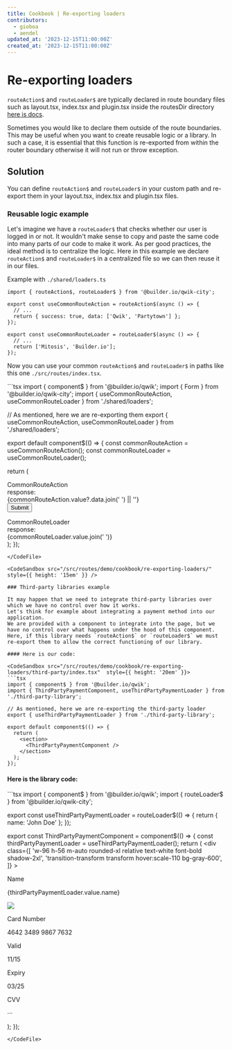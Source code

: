 ```yaml
---
title: Cookbook | Re-exporting loaders
contributors:
  - gioboa
  - aendel
updated_at: '2023-12-15T11:00:00Z'
created_at: '2023-12-15T11:00:00Z'
---
```



# Re-exporting loaders

`routeAction$` and `routeLoader$` are typically declared in route boundary files such as layout.tsx, index.tsx and plugin.tsx inside the routesDir directory
[here is docs](https://qwik.dev/docs/route-loader/).

Sometimes you would like to declare them outside of the route boundaries.
This may be useful when you want to create reusable logic or a library.
In such a case, it is essential that this function is re-exported from within the router boundary otherwise it will not run or throw exception.

## Solution

You can define `routeAction$` and `routeLoader$` in your custom path and re-export them in your layout.tsx, index.tsx and plugin.tsx files.

### Reusable logic example

Let's imagine we have a `routeLoader$` that checks whether our user is logged in or not.
It wouldn't make sense to copy and paste the same code into many parts of our code to make it work.
As per good practices, the ideal method is to centralize the logic.
Here in this example we declare `routeAction$` and `routeLoader$` in a centralized file so we can then reuse it in our files.

Example with `./shared/loaders.ts`
<CodeFile src="/src/routes/demo/cookbook/re-exporting-loaders/shared/loaders.ts" >
```tsx
import { routeAction$, routeLoader$ } from '@builder.io/qwik-city';

export const useCommonRouteAction = routeAction$(async () => {
  // ...
  return { success: true, data: ['Qwik', 'Partytown'] };
});

export const useCommonRouteLoader = routeLoader$(async () => {
  // ...
  return ['Mitosis', 'Builder.io'];
});
```
</CodeFile>

Now you can use your common `routeAction$` and `routeLoader$` in paths like this one `./src/routes/index.tsx`.

<CodeFile src="/src/routes/demo/cookbook/re-exporting-loaders/" >
```tsx
import { component$ } from '@builder.io/qwik';
import { Form } from '@builder.io/qwik-city';
import { useCommonRouteAction, useCommonRouteLoader } from './shared/loaders';

// As mentioned, here we are re-exporting them
export { useCommonRouteAction, useCommonRouteLoader } from './shared/loaders';

export default component$(() => {
  const commonRouteAction = useCommonRouteAction();
  const commonRouteLoader = useCommonRouteLoader();

  return (
    <div class="flex justify-around text-xl">
      <Form action={commonRouteAction}>
        <div class="mb-2">CommonRouteAction</div>
        <div class="mb-4">response:</div>
        <div class="text-lg font-bold mb-4">
          {commonRouteAction.value?.data.join(' ') || ''}
        </div>
        <button type="submit">Submit</button>
      </Form>
      <div>
        <div class="mb-2">CommonRouteLoader</div>
        <div class="mb-4">response:</div>
        <div class="text-lg font-bold mb-4">{commonRouteLoader.value.join(' ')}</div>
      </div>
    </div>
  );
});
```
</CodeFile>

<CodeSandbox src="/src/routes/demo/cookbook/re-exporting-loaders/"  style={{ height: '15em' }} />

### Third-party libraries example

It may happen that we need to integrate third-party libraries over which we have no control over how it works.
Let's think for example about integrating a payment method into our application.
We are provided with a component to integrate into the page, but we have no control over what happens under the hood of this component.
Here, if this library needs `routeAction$` or `routeLoader$` we must re-export them to allow the correct functioning of our library.

#### Here is our code:

<CodeSandbox src="/src/routes/demo/cookbook/re-exporting-loaders/third-party/index.tsx"  style={{ height: '20em' }}>
```tsx
import { component$ } from '@builder.io/qwik';
import { ThirdPartyPaymentComponent, useThirdPartyPaymentLoader } from './third-party-library';

// As mentioned, here we are re-exporting the third-party loader
export { useThirdPartyPaymentLoader } from './third-party-library';

export default component$(() => {
  return (
    <section>
      <ThirdPartyPaymentComponent />
    </section>
  );
});
```
</CodeSandbox>

#### Here is the library code:

<CodeFile src="/src/routes/demo/cookbook/re-exporting-loaders/third-party/third-party-library.tsx" >
```tsx
import { component$ } from '@builder.io/qwik';
import { routeLoader$ } from '@builder.io/qwik-city';

export const useThirdPartyPaymentLoader = routeLoader$(() => {
  return { name: 'John Doe' };
});

export const ThirdPartyPaymentComponent = component$(() => {
  const thirdPartyPaymentLoader = useThirdPartyPaymentLoader();
  return (
    <div
      class={[
        'w-96 h-56 m-auto rounded-xl relative text-white font-bold shadow-2xl',
        'transition-transform transform hover:scale-110 bg-gray-600',
      ]}
    >
      <div class="w-full px-8 absolute top-8">
        <div class="flex justify-between">
          <div class="">
            <p>Name</p>
            <p class="tracking-widest">{thirdPartyPaymentLoader.value.name}</p>
          </div>
          <img class="w-12 h-12" src="/logos/qwik-logo.svg" />
        </div>
        <div class="pt-1">
          <p class="font-medium">Card Number</p>
          <p class="tracking-wider">4642 3489 9867 7632</p>
        </div>
        <div class="pt-6 pr-6">
          <div class="flex justify-between text-xs">
            <div>
              <p class="font-medium">Valid</p>
              <p class="tracking-wider">11/15</p>
            </div>
            <div>
              <p class="font-medium">Expiry</p>
              <p class="tracking-wider">03/25</p>
            </div>
            <div>
              <p class="font-medium">CVV</p>
              <p class="tracking-wider">···</p>
            </div>
          </div>
        </div>
      </div>
    </div>
  );
});
```
</CodeFile>
